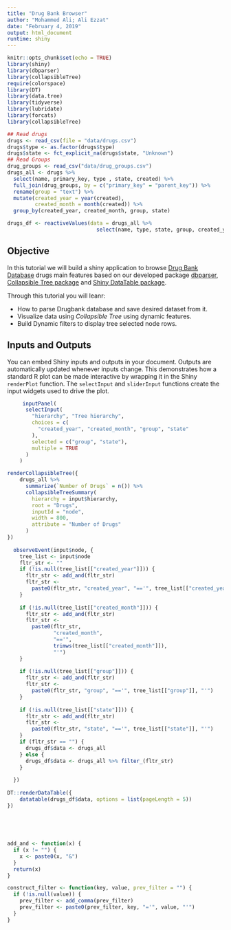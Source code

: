 ```yaml
---
title: "Drug Bank Browser"
author: "Mohammed Ali; Ali Ezzat"
date: "February 4, 2019"
output: html_document
runtime: shiny
---
```


```r
knitr::opts_chunk$set(echo = TRUE)
library(shiny)
library(dbparser)
library(collapsibleTree)
require(colorspace)
library(DT)
library(data.tree)
library(tidyverse)
library(lubridate)
library(forcats)
library(collapsibleTree)

## Read drugs
drugs <- read_csv(file = "data/drugs.csv")
drugs$type <- as.factor(drugs$type)
drugs$state <- fct_explicit_na(drugs$state, "Unknown")
## Read Groups
drug_groups <- read_csv("data/drug_groups.csv")
drugs_all <- drugs %>%
  select(name, primary_key, type , state, created) %>%
  full_join(drug_groups, by = c("primary_key" = "parent_key")) %>%
  rename(group = "text") %>%
  mutate(created_year = year(created),
         created_month = month(created)) %>%
  group_by(created_year, created_month, group, state)

drugs_df <- reactiveValues(data = drugs_all %>%
                             select(name, type, state, group, created_year, created_month)) 

```

## Objective
In this tutorial we will build a shiny application to browse [Drug Bank Database](https://www.drugbank.ca) drugs main features based on our developed package [dbparser](https://dainanahan.github.io/dbparser/index.html), [Collapsible Tree package](https://github.com/AdeelK93/collapsibleTree) and [Shiny DataTable package](https://rstudio.github.io/DT/).

Through this tutorial you will leanr:

- How to parse Drugbank database and save desired dataset from it.
- Visualize data using *Collapsible Tree* using dynamic features.
- Build Dynamic filters to display tree selected node rows.




## Inputs and Outputs

You can embed Shiny inputs and outputs in your document. Outputs are automatically updated whenever inputs change.  This demonstrates how a standard R plot can be made interactive by wrapping it in the Shiny `renderPlot` function. The `selectInput` and `sliderInput` functions create the input widgets used to drive the plot.

```r
     inputPanel(
      selectInput(
        "hierarchy", "Tree hierarchy",
        choices = c(
          "created_year", "created_month", "group", "state"
        ),
        selected = c("group", "state"),
        multiple = TRUE
      )
    )

renderCollapsibleTree({
    drugs_all %>%
      summarize(`Number of Drugs` = n()) %>%
      collapsibleTreeSummary(
        hierarchy = input$hierarchy,
        root = "Drugs",
        inputId = "node",
        width = 800,
        attribute = "Number of Drugs"
      )
})
  
  observeEvent(input$node, {
    tree_list <- input$node
    fltr_str <- ""
    if (!is.null(tree_list[["created_year"]])) {
      fltr_str <- add_and(fltr_str)
      fltr_str <-
        paste0(fltr_str, "created_year", "=='", tree_list[["created_year"]], "'")
    }
    
    if (!is.null(tree_list[["created_month"]])) {
      fltr_str <- add_and(fltr_str)
      fltr_str <-
        paste0(fltr_str,
               "created_month",
               "=='",
               trimws(tree_list[["created_month"]]),
               "'")
    }
    
    if (!is.null(tree_list[["group"]])) {
      fltr_str <- add_and(fltr_str)
      fltr_str <-
        paste0(fltr_str, "group", "=='", tree_list[["group"]], "'")
    }
    
    if (!is.null(tree_list[["state"]])) {
      fltr_str <- add_and(fltr_str)
      fltr_str <-
        paste0(fltr_str, "state", "=='", tree_list[["state"]], "'")
    }
    if (fltr_str == "") {
      drugs_df$data <- drugs_all
    } else {
      drugs_df$data <- drugs_all %>% filter_(fltr_str)
    }
    
  })
  
DT::renderDataTable({
    datatable(drugs_df$data, options = list(pageLength = 5))
})
  
  
  
  

add_and <- function(x) {
  if (x != "") {
    x <- paste0(x, "&")
  }
  return(x)
}

construct_filter <- function(key, value, prev_filter = "") {
  if (!is.null(value)) {
    prev_filter <- add_comma(prev_filter)
    prev_filter <- paste0(prev_filter, key, "='", value, "'")
  }
}
```



